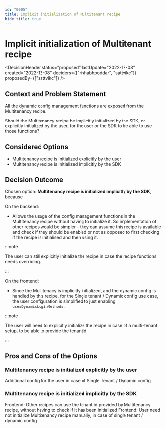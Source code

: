 ```yaml
---
id: "0005"
title: Implicit initialization of Multitenant recipe
hide_title: true
---
```



# Implicit initialization of Multitenant recipe

<DecisionHeader status="proposed" lastUpdate="2022-12-08" created="2022-12-08" deciders={["rishabhpoddar", "sattvikc"]} proposedBy={["sattvikc"]} />

## Context and Problem Statement

All the dynamic config management functions are exposed from the Multitenancy recipe.

Should the Multitenancy recipe be implicitly initialized by the SDK, or explicitly initialized by the user, for the user or the SDK to be able to use those functions?

## Considered Options

* Multitenancy recipe is initialized explicitly by the user
* Multitenancy recipe is initialized implicitly by the SDK


## Decision Outcome

Chosen option: **Multitenancy recipe is initialized implicitly by the SDK**, because

On the backend:
* Allows the usage of the config management functions in the Multitenancy recipe without having to initialize it. So implementation of other recipes would be simpler - they can assume this recipe is available and check if they should be enabled or not as opposed to first checking if the recipe is initialised and then using it.

:::note

The user can still explicitly initialize the recipe in case the recipe functions needs overriding.

:::

On the frontend:
* Since the Multitenacy is implicitly initialized, and the dynamic config is handled by this recipe, for the Single tenant / Dynamic config use case, the user configuration is simplified to just enabling `usesDynamicLoginMethods`.

:::note

The user will need to explicitly initialize the recipe in case of a multi-tenant setup, to be able to provide the tenantId

:::

## Pros and Cons of the Options

### Multitenancy recipe is initialized explicitly by the user

<ArgumentCon> Additional config for the user in case of Single Tenant / Dynamic config </ArgumentCon>

### Multitenancy recipe is initialized implicitly by the SDK

<ArgumentPro> Frontend: Other recipes can use the tenant id provided by Multitenancy recipe, without having to check if it has been initialized </ArgumentPro>
<ArgumentPro> Frontend: User need not initialize Multitenancy recipe manually, in case of single tenant / dynamic config </ArgumentPro>
